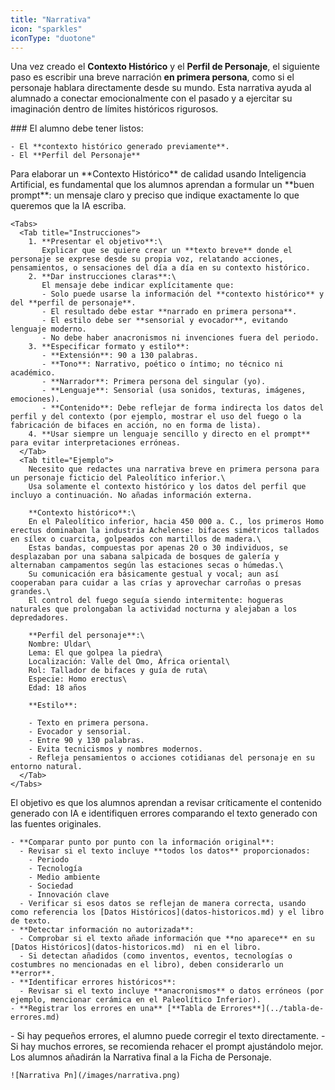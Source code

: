 ```yaml
---
title: "Narrativa"
icon: "sparkles"
iconType: "duotone"
---
```


Una vez creado el **Contexto Histórico** y el **Perfil de Personaje**, el siguiente paso es escribir una breve narración **en primera persona**, como si el personaje hablara directamente desde su mundo. Esta narrativa ayuda al alumnado a conectar emocionalmente con el pasado y a ejercitar su imaginación dentro de límites históricos rigurosos.

<Steps>
  <Step title="Información base." icon="book-open-cover" iconType="duotone" stepNumber="1" titleSize="h2">
    ### El alumno debe tener listos:

    - El **contexto histórico generado previamente**.
    - El **Perfil del Personaje**
  </Step>
  <Step title="Elaborar el prompt para la IA." icon="sparkles" iconType="duotone" stepNumber="2" titleSize="h2">
    Para elaborar un **Contexto Histórico** de calidad usando Inteligencia Artificial, es fundamental que los alumnos aprendan a formular un **buen prompt**: un mensaje claro y preciso que indique exactamente lo que queremos que la IA escriba.

    <Tabs>
      <Tab title="Instrucciones">
        1. **Presentar el objetivo**:\
           Explicar que se quiere crear un **texto breve** donde el personaje se exprese desde su propia voz, relatando acciones, pensamientos, o sensaciones del día a día en su contexto histórico.
        2. **Dar instrucciones claras**:\
           El mensaje debe indicar explícitamente que:
           - Solo puede usarse la información del **contexto histórico** y del **perfil de personaje**.
           - El resultado debe estar **narrado en primera persona**.
           - El estilo debe ser **sensorial y evocador**, evitando lenguaje moderno.
           - No debe haber anacronismos ni invenciones fuera del periodo.
        3. **Especificar formato y estilo**:
           - **Extensión**: 90 a 130 palabras.
           - **Tono**: Narrativo, poético o íntimo; no técnico ni académico.
           - **Narrador**: Primera persona del singular (yo).
           - **Lenguaje**: Sensorial (usa sonidos, texturas, imágenes, emociones).
           - **Contenido**: Debe reflejar de forma indirecta los datos del perfil y del contexto (por ejemplo, mostrar el uso del fuego o la fabricación de bifaces en acción, no en forma de lista).
        4. **Usar siempre un lenguaje sencillo y directo en el prompt** para evitar interpretaciones erróneas.
      </Tab>
      <Tab title="Ejemplo">
        Necesito que redactes una narrativa breve en primera persona para un personaje ficticio del Paleolítico inferior.\
        Usa solamente el contexto histórico y los datos del perfil que incluyo a continuación. No añadas información externa.

        **Contexto histórico**:\
        En el Paleolítico inferior, hacia 450 000 a. C., los primeros Homo erectus dominaban la industria Achelense: bifaces simétricos tallados en sílex o cuarcita, golpeados con martillos de madera.\
        Estas bandas, compuestas por apenas 20 o 30 individuos, se desplazaban por una sabana salpicada de bosques de galería y alternaban campamentos según las estaciones secas o húmedas.\
        Su comunicación era básicamente gestual y vocal; aun así cooperaban para cuidar a las crías y aprovechar carroñas o presas grandes.\
        El control del fuego seguía siendo intermitente: hogueras naturales que prolongaban la actividad nocturna y alejaban a los depredadores.

        **Perfil del personaje**:\
        Nombre: Uldar\
        Lema: El que golpea la piedra\
        Localización: Valle del Omo, África oriental\
        Rol: Tallador de bifaces y guía de ruta\
        Especie: Homo erectus\
        Edad: 18 años

        **Estilo**:

        - Texto en primera persona.
        - Evocador y sensorial.
        - Entre 90 y 130 palabras.
        - Evita tecnicismos y nombres modernos.
        - Refleja pensamientos o acciones cotidianas del personaje en su entorno natural.
      </Tab>
    </Tabs>
  </Step>
  <Step title="Revisión crítica" icon="lightbulb-exclamation" iconType="duotone" stepNumber="3" titleSize="h2">
    El objetivo es que los alumnos aprendan a revisar críticamente el contenido generado con IA e identifiquen errores comparando el texto generado con las fuentes originales.

    - **Comparar punto por punto con la información original**:
      - Revisar si el texto incluye **todos los datos** proporcionados:
        - Periodo
        - Tecnología
        - Medio ambiente
        - Sociedad
        - Innovación clave
      - Verificar si esos datos se reflejan de manera correcta, usando como referencia los [Datos Históricos](datos-historicos.md) y el libro de texto.
    - **Detectar información no autorizada**:
      - Comprobar si el texto añade información que **no aparece** en su [Datos Históricos](datos-historicos.md)  ni en el libro.
      - Si detectan añadidos (como inventos, eventos, tecnologías o costumbres no mencionadas en el libro), deben considerarlo un **error**.
    - **Identificar errores históricos**:
      - Revisar si el texto incluye **anacronismos** o datos erróneos (por ejemplo, mencionar cerámica en el Paleolítico Inferior).
    - **Registrar los errores en una** [**Tabla de Errores**](../tabla-de-errores.md)
  </Step>
  <Step title="Re-Prompt" icon="sparkles" iconType="duotone" stepNumber="4" titleSize="h2">
    - Si hay pequeños errores, el alumno puede corregir el texto directamente.
    - Si hay muchos errores, se recomienda rehacer el prompt ajustándolo mejor.
  </Step>
  <Step title="Narrativa Final" icon="newspaper" iconType="duotone" titleSize="h2">
    Los alumnos añadirán la Narrativa final a la Ficha de Personaje.

    ![Narrativa Pn](/images/narrativa.png)
  </Step>
</Steps>